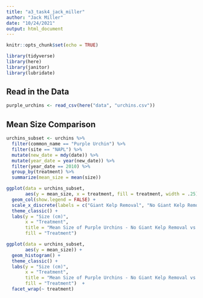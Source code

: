 ```yaml
---
title: "a3_task4_jack_miller"
author: "Jack Miller"
date: "10/24/2021"
output: html_document
---
```


```r
knitr::opts_chunk$set(echo = TRUE)

library(tidyverse)
library(here)
library(janitor)
library(lubridate)
```

## Read in the Data 

```r
purple_urchins <- read_csv(here("data", "urchins.csv"))
```

## Mean Size Comparison

```r
urchins_subset <- urchins %>% 
  filter(common_name == "Purple Urchin") %>% 
  filter(site == "NAPL") %>% 
  mutate(new_date = mdy(date)) %>% 
  mutate(year_date = year(new_date)) %>% 
  filter(year_date == 2010) %>% 
  group_by(treatment) %>% 
  summarize(mean_size = mean(size))

ggplot(data = urchins_subset,
       aes(y = mean_size, x = treatment, fill = treatment, width = .25)) + 
  geom_col(show.legend = FALSE) +
  scale_x_discrete(labels = c("Giant Kelp Removal", "No Giant Kelp Removal")) +
  theme_classic() + 
  labs(y = "Size (cm)", 
       x = "Treatment",
       title = "Mean Size of Purple Urchins - No Giant Kelp Removal vs Giant Kelp Removal",
       fill = "Treatment") 
```


```r
ggplot(data = urchins_subset,
       aes(y = mean_size)) + 
  geom_histogram() +
  theme_classic() + 
  labs(y = "Size (cm)", 
       x = "Treatment",
       title = "Mean Size of Purple Urchins - No Giant Kelp Removal vs Giant Kelp Removal",
       fill = "Treatment")  + 
  facet_wrap(~ treatment)
```

